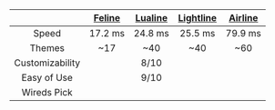 
| | [Feline](https://github.com/famiu/feline.nvim "Feline") | [Lualine](https://github.com/nvim-lualine/lualine.nvim "Lualine") |[Lightline](https://github.com/itchyny/lightline.vim "Lightline") | [Airline](https://github.com/vim-airline/vim-airline "Airline") |
| :-------------: | :------------: | :----------------: |:----------------: |:----------------: |
| Speed           | 17.2 ms        | 24.8 ms            | 25.5 ms           | 79.9 ms           |
| Themes          | ~17            | ~40                | ~40               | ~60               | 
| Customizability |                | 8/10               |                   |                   |
| Easy of Use     |                | 9/10               |                   |                   |
| Wireds Pick     |                | <Checkmark/>       |                   |                   |
